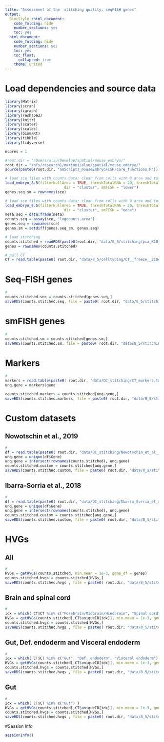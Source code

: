 ```yaml
---
title: "Assessment of the  stitching quality: seqFISH genes"
output:
  BiocStyle::html_document:
    code_folding: hide
    number_sections: yes
    toc: yes  
  html_document:
    code_folding: hide
    number_sections: yes
    toc: yes
    toc_float:
      collapsed: true
    theme: united
---
```



# Load dependencies and source data

```r

library(Matrix)
library(scran)
library(igraph)
library(reshape2)
library(knitr)
library(scater)
library(scales)
library(biomaRt)
library(tibble)
library(tidyverse)

ncores = 1

#root.dir = "/Users/alsu/Develop/spatial/mouse_embryo/"
root.dir = "/nfs/research1/marioni/alsu/spatial/mouse_embryo/"
source(paste0(root.dir, "amScripts_mouseEmbryoFISH/core_functions.R"))

# load sce files with counts data; clean from cells with 0 area and total # mRNA < user's threshold 
load_embryo_8.5(filterNullArea = TRUE, threshTotalRNA = 20, threshTotalGenes = 10, filterBigClumps = TRUE, filterEdgeZ = TRUE,
                           dir = "cluster", smFISH = "lower")
genes.seq_sm = rownames(sce)

# load sce files with counts data; clean from cells with 0 area and total # mRNA < user's threshold 
load_embryo_8.5(filterNullArea = TRUE, threshTotalRNA = 20, threshTotalGenes = 10, filterBigClumps = TRUE, filterEdgeZ = TRUE,
                           dir = "cluster", smFISH = "none")
meta.seq = data.frame(meta)
counts.seq = assay(sce, "logcounts.area")
genes.seq = rownames(sce)
genes.sm = setdiff(genes.seq_sm, genes.seq)

# load stitching
counts.stitched = readRDS(paste0(root.dir, "data/8_5/stitching/pca_K10_mean.rds"))
genes = rownames(counts.stitched)

# pull CT
CT = read.table(paste0( root.dir, "data/8_5/celltyping/CT__freeze__21042020.tab"), header = TRUE, sep = "\t", stringsAsFactors = FALSE, comment.char = "$")

```


# Seq-FISH genes


```r
# 
counts.stitched.seq = counts.stitched[genes.seq,]
saveRDS(counts.stitched.seq, file = paste0( root.dir, "data/8_5/stitching/pca_K10_mean__seq.rds"))

```

# smFISH genes


```r
# 
counts.stitched.sm = counts.stitched[genes.sm,]
saveRDS(counts.stitched.sm, file = paste0( root.dir, "data/8_5/stitching/pca_K10_mean__sm.rds"))

```


# Markers

```r
# 
markers = read.table(paste0( root.dir, "data/QC_stitching/CT_markers.tab"), header = TRUE, sep = "\t", stringsAsFactors = FALSE, comment.char = "$")
unq.gene = markers$gene

counts.stitched.markers = counts.stitched[unq.gene,]
saveRDS(counts.stitched.markers, file = paste0( root.dir, "data/8_5/stitching/pca_K10_mean__markers.rds"))

```


# Custom datasets

## Nowotschin et al., 2019

```r
# 
df = read.table(paste0( root.dir, "data/QC_stitching/Nowotschin_et_al__2019.tab"), header = TRUE, sep = "\t", stringsAsFactors = FALSE, comment.char = "$")
unq.gene = unique(df$Gene)
unq.gene = intersect(rownames(counts.stitched), unq.gene)
counts.stitched.custom = counts.stitched[unq.gene,]
saveRDS(counts.stitched.custom, file = paste0( root.dir, "data/8_5/stitching/pca_K10_mean__Nowotschin.rds"))


```


## Ibarra-Sorria et al., 2018

```r
# 
df = read.table(paste0( root.dir, "data/QC_stitching/Ibarra_Sorria_et_al_2018.tab"), header = TRUE, sep = "\t", stringsAsFactors = FALSE, comment.char = "$")
unq.gene = unique(df$Gene)
unq.gene = intersect(rownames(counts.stitched), unq.gene)
counts.stitched.custom = counts.stitched[unq.gene,]
saveRDS(counts.stitched.custom, file = paste0( root.dir, "data/8_5/stitching/pca_K10_mean__Ibarra_Sorria.rds"))

```

# HVGs

## All 

```r
# 
HVGs = getHVGs(counts.stitched, min.mean = 1e-3, gene_df = genes)
counts.stitched.hvgs = counts.stitched[HVGs,]
saveRDS(counts.stitched.hvgs , file = paste0( root.dir, "data/8_5/stitching/pca_K10_mean__hvgs.rds"))

```

## Brain and spinal cord

```r
# 
idx = which( CT$CT %in% c("Forebrain/Midbrain/Hindbrain", "Spinal cord") )
HVGs = getHVGs(counts.stitched[,CT$uniqueID[idx]], min.mean = 1e-3, gene_df = genes)
counts.stitched.hvgs = counts.stitched[HVGs,]
saveRDS(counts.stitched.hvgs , file = paste0( root.dir, "data/8_5/stitching/pca_K10_mean__brain_spinalCord.rds"))

```

## Gut, Def. endoderm and Visceral endoderm

```r
# 
idx = which( CT$CT %in% c("Gut", "Def. endoderm", "Visceral endoderm") )
HVGs = getHVGs(counts.stitched[,CT$uniqueID[idx]], min.mean = 1e-3, gene_df = genes)
counts.stitched.hvgs = counts.stitched[HVGs,]
saveRDS(counts.stitched.hvgs , file = paste0( root.dir, "data/8_5/stitching/pca_K10_mean__gut_endoderm.rds"))

```

## Gut

```r
# 
idx = which( CT$CT %in% c("Gut") )
HVGs = getHVGs(counts.stitched[,CT$uniqueID[idx]], min.mean = 1e-3, gene_df = genes)
counts.stitched.hvgs = counts.stitched[HVGs,]
saveRDS(counts.stitched.hvgs , file = paste0( root.dir, "data/8_5/stitching/pca_K10_mean__gut.rds"))

```

#Session Info

```r
sessionInfo()
```
